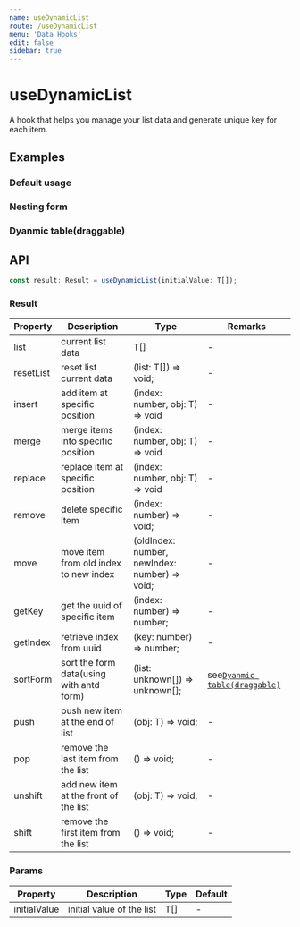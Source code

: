 ```yaml
---
name: useDynamicList
route: /useDynamicList
menu: 'Data Hooks'
edit: false
sidebar: true
---
```







# useDynamicList

A hook that helps you manage your list data and generate unique key for each item.

## Examples

### Default usage

<JackBox tsCode={Demo1Tsx} jsCode={Demo1Jsx} demoName='Default usage' description='a form that can add/remove fields dynamically'>
  <Demo1 />
</JackBox>

### Nesting form

<JackBox tsCode={Demo2Tsx} jsCode={Demo2Jsx} demoName='Nesting form' description='nesting dynamic form in a set of form groups'>
  <Demo2 />
</JackBox>

### Dyanmic table(draggable)

<JackBox tsCode={Demo3Tsx} jsCode={Demo3Jsx} demoName='Dyanmic table(draggable)' description='using antd table to build dynamic table form'>
  <Demo3 />
</JackBox>

## API

```typescript
const result: Result = useDynamicList(initialValue: T[]);
```

### Result

| Property | Description                                         | Type                 | Remarks  |
|--------------|--------------|----------------------|---------------|
| list      | current list data | T[]              | - |
| resetList  | reset list current data    | (list: T[]) => void;          | - |
| insert        | add item at specific position | (index: number, obj: T) => void                | - |
| merge         | merge items into specific position | (index: number, obj: T) => void | - |
| replace          | replace item at specific position         | (index: number, obj: T) => void          | - |
| remove   | delete specific item     | (index: number) => void;          | - |
| move | move item from old index to new index     | (oldIndex: number, newIndex: number) => void;          | - |
| getKey  | get the uuid of specific item    | (index: number) => number;           | - |
| getIndex  | retrieve index from uuid    | (key: number) => number;           | - |
| sortForm  | sort the form data(using with antd form)     | (list: unknown[]) => unknown[];           | see[`Dyanmic table(draggable)`](#dyanmic-tabledraggable) |
| push  | push new item at the end of list     | (obj: T) => void;          | - |
| pop  | remove the last item from the list     | () => void;          | - |
| unshift  | add new item at the front of the list    | (obj: T) => void;          | - |
| shift  | remove the first item from the list     | () => void;          | - |

### Params

| Property | Description                                                        | Type                   | Default |
|--------------|--------------|----------------------|---|
| initialValue      | initial value of the list | T[]              | -  |